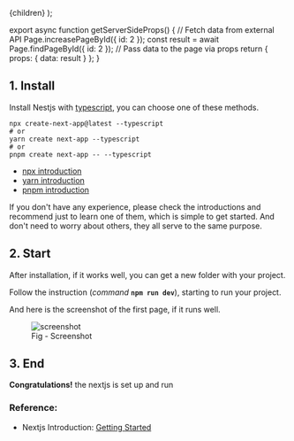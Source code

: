 
  <MyLayoutComponent data={data}>{children}</MyLayoutComponent>
);


export async function getServerSideProps() {
   // Fetch data from external API
  Page.increasePageById({ id: 2 });
  const result = await Page.findPageById({ id: 2 });
  // Pass data to the page via props
  return { props: { data: result } };
}


## 1. Install

Install Nestjs with [typescript](https://www.typescriptlang.org/docs/handbook/typescript-from-scratch.html), you can choose one of these methods.

```
npx create-next-app@latest --typescript
# or
yarn create next-app --typescript
# or
pnpm create next-app -- --typescript
```

- [npx introduction](https://github.com/npm/cli)
- [yarn introduction](https://yarnpkg.com/getting-started)
- [pnpm introduction](https://pnpm.io/installation)

<Note>
  If you don't have any experience, please check the introductions and recommend
  just to learn one of them, which is simple to get started. And don't need to
  worry about others, they all serve to the same purpose.
</Note>

## 2. Start

After installation, if it works well, you can get a new folder with your project.

Follow the instruction (*command* **`npm run dev`**), starting to run your project.

And here is the screenshot of the first page, if it runs well.

<figure>
  <img
    alt="screenshot"
    src="/img/next-start.png"
    width={400}
    height={300}
    style={{ margin: "auto" }}
  ></img>
  <figcaption style={{ textAlign: "center" }}>
    Fig - Screenshot
  </figcaption>
</figure>


## 3. End
**Congratulations!** the nextjs is set up and run

### Reference:

- Nextjs Introduction: [Getting Started](https://nextjs.org/docs/getting-started)

<QuickNav />

